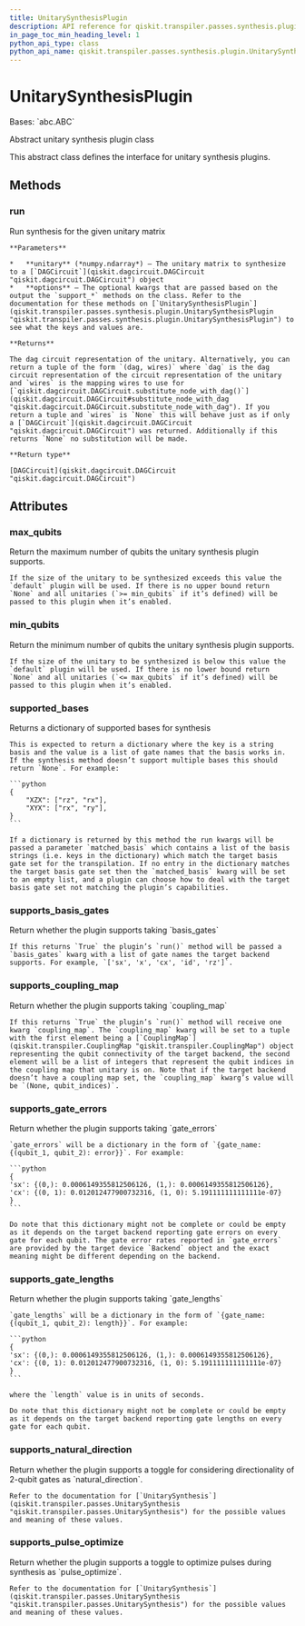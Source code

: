 ```yaml
---
title: UnitarySynthesisPlugin
description: API reference for qiskit.transpiler.passes.synthesis.plugin.UnitarySynthesisPlugin
in_page_toc_min_heading_level: 1
python_api_type: class
python_api_name: qiskit.transpiler.passes.synthesis.plugin.UnitarySynthesisPlugin
---
```


# UnitarySynthesisPlugin

<Class id="qiskit.transpiler.passes.synthesis.plugin.UnitarySynthesisPlugin" isDedicatedPage={true} github="https://github.com/qiskit/qiskit/tree/stable/0.19/qiskit/transpiler/passes/synthesis/plugin.py" signature="UnitarySynthesisPlugin">
  Bases: `abc.ABC`

  Abstract unitary synthesis plugin class

  This abstract class defines the interface for unitary synthesis plugins.

  ## Methods

  ### run

  <Function id="qiskit.transpiler.passes.synthesis.plugin.UnitarySynthesisPlugin.run" name="run" signature="abstract UnitarySynthesisPlugin.run(unitary, **options)">
    Run synthesis for the given unitary matrix

    **Parameters**

    *   **unitary** (*numpy.ndarray*) – The unitary matrix to synthesize to a [`DAGCircuit`](qiskit.dagcircuit.DAGCircuit "qiskit.dagcircuit.DAGCircuit") object
    *   **options** – The optional kwargs that are passed based on the output the `support_*` methods on the class. Refer to the documentation for these methods on [`UnitarySynthesisPlugin`](qiskit.transpiler.passes.synthesis.plugin.UnitarySynthesisPlugin "qiskit.transpiler.passes.synthesis.plugin.UnitarySynthesisPlugin") to see what the keys and values are.

    **Returns**

    The dag circuit representation of the unitary. Alternatively, you can return a tuple of the form `(dag, wires)` where `dag` is the dag circuit representation of the circuit representation of the unitary and `wires` is the mapping wires to use for [`qiskit.dagcircuit.DAGCircuit.substitute_node_with_dag()`](qiskit.dagcircuit.DAGCircuit#substitute_node_with_dag "qiskit.dagcircuit.DAGCircuit.substitute_node_with_dag"). If you return a tuple and `wires` is `None` this will behave just as if only a [`DAGCircuit`](qiskit.dagcircuit.DAGCircuit "qiskit.dagcircuit.DAGCircuit") was returned. Additionally if this returns `None` no substitution will be made.

    **Return type**

    [DAGCircuit](qiskit.dagcircuit.DAGCircuit "qiskit.dagcircuit.DAGCircuit")
  </Function>

  ## Attributes

  ### max\_qubits

  <Attribute id="qiskit.transpiler.passes.synthesis.plugin.UnitarySynthesisPlugin.max_qubits" name="max_qubits">
    Return the maximum number of qubits the unitary synthesis plugin supports.

    If the size of the unitary to be synthesized exceeds this value the `default` plugin will be used. If there is no upper bound return `None` and all unitaries (`>= min_qubits` if it’s defined) will be passed to this plugin when it’s enabled.
  </Attribute>

  ### min\_qubits

  <Attribute id="qiskit.transpiler.passes.synthesis.plugin.UnitarySynthesisPlugin.min_qubits" name="min_qubits">
    Return the minimum number of qubits the unitary synthesis plugin supports.

    If the size of the unitary to be synthesized is below this value the `default` plugin will be used. If there is no lower bound return `None` and all unitaries (`<= max_qubits` if it’s defined) will be passed to this plugin when it’s enabled.
  </Attribute>

  ### supported\_bases

  <Attribute id="qiskit.transpiler.passes.synthesis.plugin.UnitarySynthesisPlugin.supported_bases" name="supported_bases">
    Returns a dictionary of supported bases for synthesis

    This is expected to return a dictionary where the key is a string basis and the value is a list of gate names that the basis works in. If the synthesis method doesn’t support multiple bases this should return `None`. For example:

    ```python
    {
        "XZX": ["rz", "rx"],
        "XYX": ["rx", "ry"],
    }
    ```

    If a dictionary is returned by this method the run kwargs will be passed a parameter `matched_basis` which contains a list of the basis strings (i.e. keys in the dictionary) which match the target basis gate set for the transpilation. If no entry in the dictionary matches the target basis gate set then the `matched_basis` kwarg will be set to an empty list, and a plugin can choose how to deal with the target basis gate set not matching the plugin’s capabilities.
  </Attribute>

  ### supports\_basis\_gates

  <Attribute id="qiskit.transpiler.passes.synthesis.plugin.UnitarySynthesisPlugin.supports_basis_gates" name="supports_basis_gates">
    Return whether the plugin supports taking `basis_gates`

    If this returns `True` the plugin’s `run()` method will be passed a `basis_gates` kwarg with a list of gate names the target backend supports. For example, `['sx', 'x', 'cx', 'id', 'rz']`.
  </Attribute>

  ### supports\_coupling\_map

  <Attribute id="qiskit.transpiler.passes.synthesis.plugin.UnitarySynthesisPlugin.supports_coupling_map" name="supports_coupling_map">
    Return whether the plugin supports taking `coupling_map`

    If this returns `True` the plugin’s `run()` method will receive one kwarg `coupling_map`. The `coupling_map` kwarg will be set to a tuple with the first element being a [`CouplingMap`](qiskit.transpiler.CouplingMap "qiskit.transpiler.CouplingMap") object representing the qubit connectivity of the target backend, the second element will be a list of integers that represent the qubit indices in the coupling map that unitary is on. Note that if the target backend doesn’t have a coupling map set, the `coupling_map` kwarg’s value will be `(None, qubit_indices)`.
  </Attribute>

  ### supports\_gate\_errors

  <Attribute id="qiskit.transpiler.passes.synthesis.plugin.UnitarySynthesisPlugin.supports_gate_errors" name="supports_gate_errors">
    Return whether the plugin supports taking `gate_errors`

    `gate_errors` will be a dictionary in the form of `{gate_name: {(qubit_1, qubit_2): error}}`. For example:

    ```python
    {
    'sx': {(0,): 0.0006149355812506126, (1,): 0.0006149355812506126},
    'cx': {(0, 1): 0.012012477900732316, (1, 0): 5.191111111111111e-07}
    }
    ```

    Do note that this dictionary might not be complete or could be empty as it depends on the target backend reporting gate errors on every gate for each qubit. The gate error rates reported in `gate_errors` are provided by the target device `Backend` object and the exact meaning might be different depending on the backend.
  </Attribute>

  ### supports\_gate\_lengths

  <Attribute id="qiskit.transpiler.passes.synthesis.plugin.UnitarySynthesisPlugin.supports_gate_lengths" name="supports_gate_lengths">
    Return whether the plugin supports taking `gate_lengths`

    `gate_lengths` will be a dictionary in the form of `{gate_name: {(qubit_1, qubit_2): length}}`. For example:

    ```python
    {
    'sx': {(0,): 0.0006149355812506126, (1,): 0.0006149355812506126},
    'cx': {(0, 1): 0.012012477900732316, (1, 0): 5.191111111111111e-07}
    }
    ```

    where the `length` value is in units of seconds.

    Do note that this dictionary might not be complete or could be empty as it depends on the target backend reporting gate lengths on every gate for each qubit.
  </Attribute>

  ### supports\_natural\_direction

  <Attribute id="qiskit.transpiler.passes.synthesis.plugin.UnitarySynthesisPlugin.supports_natural_direction" name="supports_natural_direction">
    Return whether the plugin supports a toggle for considering directionality of 2-qubit gates as `natural_direction`.

    Refer to the documentation for [`UnitarySynthesis`](qiskit.transpiler.passes.UnitarySynthesis "qiskit.transpiler.passes.UnitarySynthesis") for the possible values and meaning of these values.
  </Attribute>

  ### supports\_pulse\_optimize

  <Attribute id="qiskit.transpiler.passes.synthesis.plugin.UnitarySynthesisPlugin.supports_pulse_optimize" name="supports_pulse_optimize">
    Return whether the plugin supports a toggle to optimize pulses during synthesis as `pulse_optimize`.

    Refer to the documentation for [`UnitarySynthesis`](qiskit.transpiler.passes.UnitarySynthesis "qiskit.transpiler.passes.UnitarySynthesis") for the possible values and meaning of these values.
  </Attribute>
</Class>

